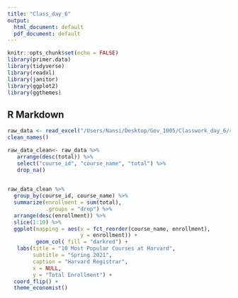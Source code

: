 ```yaml
---
title: "Class_day_6"
output:
  html_document: default
  pdf_document: default
---
```


```r
knitr::opts_chunk$set(echo = FALSE)
library(primer.data)
library(tidyverse)
library(readxl)
library(janitor)
library(ggplot2)
library(ggthemes)
```

## R Markdown

```r
raw_data <- read_excel("/Users/Nansi/Desktop/Gov_1005/Classwork_day_6/raw_data/class_enrollment_summary_by_term_2-11-2021.xlsx", skip = 3) %>% 
clean_names()
```


```r
raw_data_clean<- raw_data %>%
   arrange(desc(total)) %>%
   select("course_id", "course_name", "total") %>% 
   drop_na()
  

```



```r
raw_data_clean %>% 
  group_by(course_id, course_name) %>% 
  summarize(enrollment = sum(total),
            .groups = "drop") %>% 
  arrange(desc(enrollment)) %>% 
  slice(1:10) %>% 
  ggplot(mapping = aes(x = fct_reorder(course_name, enrollment),
                       y = enrollment)) +
         geom_col( fill = "darkred") +
   labs(title = "10 Most Popular Courses at Harvard",
        subtitle = "Spring 2021",
        caption = "Harvard Registrar",
        x = NULL,
        y = "Total Enrollment") +
  coord_flip() +
  theme_economist() 
 
  
  
  

  
  
```


